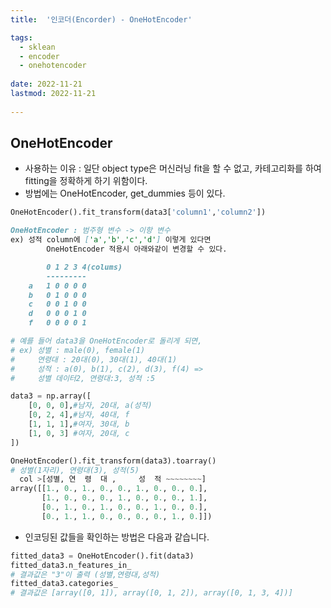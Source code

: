 ```yaml
---
title:  '인코더(Encorder) - OneHotEncoder'

tags:
  - sklean
  - encoder
  - onehotencoder
 
date: 2022-11-21
lastmod: 2022-11-21
 
---
```


## OneHotEncoder

- 사용하는 이유 : 일단 object type은 머신러닝 fit을 할 수 없고, 카테고리화를 하여 fitting을 정확하게 하기 위함이다.
- 방법에는 OneHotEncoder, get_dummies 등이 있다.

```python
OneHotEncoder().fit_transform(data3['column1','column2'])
```

```markdown
OneHotEncoder : 범주형 변수 -> 이항 변수
ex) 성적 column에 ['a','b','c','d'] 이렇게 있다면
        OneHotEncoder 적용시 아래와같이 변경할 수 있다.

        0 1 2 3 4(colums)
        ---------
    a   1 0 0 0 0 
    b   0 1 0 0 0
    c   0 0 1 0 0
    d   0 0 0 1 0
    f   0 0 0 0 1
```

```python
# 예를 들어 data3을 OneHotEncoder로 돌리게 되면,
# ex) 성별 : male(0), female(1)
#     연령대 : 20대(0), 30대(1), 40대(1)
#     성적 : a(0), b(1), c(2), d(3), f(4) =>
#     성별 데이터2, 연령대:3, 성적 :5

data3 = np.array([
    [0, 0, 0],#남자, 20대, a(성적)
    [0, 2, 4],#남자, 40대, f
    [1, 1, 1],#여자, 30대, b
    [1, 0, 3] #여자, 20대, c
])
```

```python
OneHotEncoder().fit_transform(data3).toarray()
# 성별(1자리), 연령대(3), 성적(5)
  col >[성별, 연  령  대 ,     성  적 ~~~~~~~~]
array([[1., 0., 1., 0., 0., 1., 0., 0., 0.],
       [1., 0., 0., 0., 1., 0., 0., 0., 1.],
       [0., 1., 0., 1., 0., 0., 1., 0., 0.],
       [0., 1., 1., 0., 0., 0., 0., 1., 0.]])
```

- 인코딩된 값들을 확인하는 방법은 다음과 같습니다.

```python
fitted_data3 = OneHotEncoder().fit(data3)
fitted_data3.n_features_in_
# 결과값은 "3"이 출력 (성별,연령대,성적)
fitted_data3.categories_
# 결과값은 [array([0, 1]), array([0, 1, 2]), array([0, 1, 3, 4])]
```

